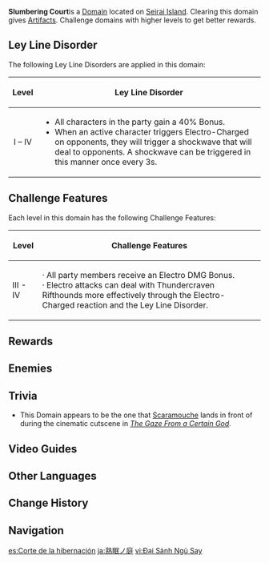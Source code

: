 {{Domain Infobox
|image        = Domain Slumbering Court.png
|type         = Blessing
|description  = This great hall stood when [[Seirai Island]] neither had the name it has now, nor had it yet been stained with the color of thunder. The scenery within will probably never change, either.
|region       = Inazuma
|area         = Seirai Island
|requiredAR   = 30/35/40/45
|recLevel     = 59/69/80/90
|recElements  = Electro, Hydro
}}
{{Description|This masterless mansion has become the haunting ground of monsters from the rift.<br />Those who can wield the eternal lightning to conquer this trial will obtain the artifacts within.}}
'''Slumbering Court '''is a [[Domain]] located on [[Seirai Island]]. Clearing this domain gives [[Artifacts]]. Challenge domains with higher levels to get better rewards.

==Ley Line Disorder==
The following Ley Line Disorders are applied in this domain:
{| class="wikitable"
!Level
!Ley Line Disorder
|-
!align="center" rowspan=1 | I – IV
|
* All characters in the party gain a 40% {{Color|Electro DMG}} Bonus.
* When an active character triggers Electro-Charged on opponents, they will trigger a shockwave that will deal {{Color|True DMG}} to opponents. A shockwave can be triggered in this manner once every 3s.
|}

==Challenge Features==
Each level in this domain has the following Challenge Features:
{| class="wikitable"
!Level
!Challenge Features
|-
!III - IV
|· All party members receive an Electro DMG Bonus.<br />· Electro attacks can deal with Thundercraven Rifthounds more effectively through the Electro-Charged reaction and the Ley Line Disorder.
|}

==Rewards==
{{Domain Levels/Blessing
|level=4
|sets=Defender's Will,Brave Heart,Husk of Opulent Dreams,Ocean-Hued Clam
}}

==Enemies==
{{Domain Enemies
|target1=Defeat 10 enemies in less than 6:00 minutes
|enemies1=Crackling Axe Mitachurl;Large Hydro Slime*2;Hydro Slime*7
|note1=<br />
* A [[Elemental Amber|Hydro Amber]] spawns with the last wave.

|target2=Defeat 13 enemies in less than 6:00 minutes
|enemies2=Crackling Axe Mitachurl*2;Large Hydro Slime*2;Hydro Slime*3;Electro Hilichurl Shooter*3;Hilichurl Berserker*3

|target3=Defeat 7 enemies in less than 6:00 minutes
|enemies3=Thundercraven Rifthound Whelp*4//Thundercraven Rifthound;Electro Hilichurl Shooter*2

|target4=Defeat 9 enemies in less than 6:00 minutes
|enemies4=Thundercraven Rifthound Whelp*5//Thundercraven Rifthound Whelp*2;Thundercraven Rifthound;Crackling Axe Mitachurl
}}

==Trivia==
* This Domain appears to be the one that [[Scaramouche]] lands in front of during the cinematic cutscene in ''[[The Gaze From a Certain God]]''.

==Video Guides==
{{EVT
|video1   = https://youtu.be/ov7gHRWotOE
|caption1 = Unlock Domain Guide
}}

==Other Languages==
{{Other Languages
|en      = Slumbering Court
|zhs     = 沉眠之庭
|zhs_rm  = Chénmián zhī Tíng
|zht     = 沉眠之庭
|zht_rm  = Chénmián zhī Tíng
|zh_tl   = Courtyard of Deep Sleep
|zh_note = It could also mean the "Hall of Deep Sleep," although the Chinese description of the domain elaborates on the word {{zh|庭}} as {{zh|庭苑|tíngyuàn|courtyard garden/park.}}
|ja      = 熟眠ノ庭
|ja_rm   = Jukumin no Niwa{{Assumed}}
|ja_tl   = Garden of Deep Sleep
|ko      = 깊이 잠든 정원
|ko_rm   = Gipi Jamdeun Jeong'won
|ko_tl   = Garden That Fell into a Deep Sleep
|es      = Corte de la hibernación
|es_tl   = Hibernation Court
|fr      = Cour d'hibernation
|fr_tl   = Hibernation Court
|ru      = Дремлющий сад
|ru_tl   = Slumbering Garden
|th      = โถงนิทรารมณ์
|th_rm   = Thong Nitthrarom
|th_tl   = Slumbering Hall
|vi      = Đại Sảnh Ngủ Say
|vi_tl   = Great Hall of Deep Sleep
|de      = Hof des tiefen Schlafs
|de_tl   = Court of the Deep Sleep
|id      = Slumbering Court
|pt      = Corte da Hibernação
|pt_tl   = Hibernation Court
|tr      = Uyku Bahçesi
|tr_tl   = 
|it      = Giardino dell'ibernazione
|it_tl   = 
}}

==Change History==
{{Change History|2.3}}

==Navigation==
{{Domain Navbox|Permanent}}

[[es:Corte de la hibernación]]
[[ja:熟眠ノ庭]]
[[vi:Đại Sảnh Ngủ Say]]